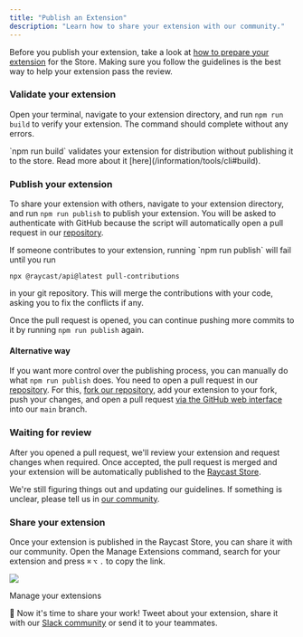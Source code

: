 ```yaml
---
title: "Publish an Extension"
description: "Learn how to share your extension with our community."
---
```


Before you publish your extension, take a look at [how to prepare your extension](/basics/prepare-an-extension-for-store) for the Store. Making sure you follow the guidelines is the best way to help your extension pass the review.

### Validate your extension

Open your terminal, navigate to your extension directory, and run `npm run build` to verify your extension. The command should complete without any errors.

<Info>
  `npm run build` validates your extension for distribution without publishing
  it to the store. Read more about it [here](/information/tools/cli#build).
</Info>

### Publish your extension

To share your extension with others, navigate to your extension directory, and run `npm run publish` to publish your extension. You will be asked to authenticate with GitHub because the script will automatically open a pull request in our [repository](https://github.com/raycast/extensions).

<Info>
  If someone contributes to your extension, running `npm run publish` will fail
  until you run

  ```
  npx @raycast/api@latest pull-contributions
  ```

  in your git repository. This will merge the contributions with your code, asking you to fix the conflicts if any.

</Info>

Once the pull request is opened, you can continue pushing more commits to it by running `npm run publish` again.

#### Alternative way

If you want more control over the publishing process, you can manually do what `npm run publish` does. You need to open a pull request in our [repository](https://github.com/raycast/extensions). For this, [fork our repository](https://docs.github.com/en/get-started/quickstart/fork-a-repo), add your extension to your fork, push your changes, and open a pull request [via the GitHub web interface](https://docs.github.com/en/github/collaborating-with-pull-requests/proposing-changes-to-your-work-with-pull-requests/creating-a-pull-request-from-a-fork) into our `main` branch.

### Waiting for review

After you opened a pull request, we'll review your extension and request changes when required. Once accepted, the pull request is merged and your extension will be automatically published to the [Raycast Store](https://raycast.com/store).

We're still figuring things out and updating our guidelines. If something is unclear, please tell us in [our community](https://raycast.com/community).

### Share your extension

Once your extension is published in the Raycast Store, you can share it with our community. Open the Manage Extensions command, search for your extension and press `⌘` `⌥` `.` to copy the link.

![](/images/basics/basics-manage-extensions.png)

Manage your extensions

🚀 Now it's time to share your work! Tweet about your extension, share it with our [Slack community](https://raycast.com/community) or send it to your teammates.
